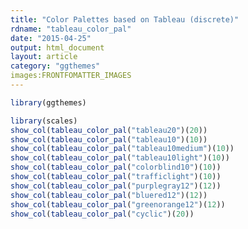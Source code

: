 ```yaml
---
title: "Color Palettes based on Tableau (discrete)"
rdname: "tableau_color_pal"
date: "2015-04-25"
output: html_document
layout: article
category: "ggthemes"
images:FRONTFOMATTER_IMAGES
---
```


```r
library(ggthemes)
```

```r
library(scales)
show_col(tableau_color_pal("tableau20")(20))
show_col(tableau_color_pal("tableau10")(10))
show_col(tableau_color_pal("tableau10medium")(10))
show_col(tableau_color_pal("tableau10light")(10))
show_col(tableau_color_pal("colorblind10")(10))
show_col(tableau_color_pal("trafficlight")(10))
show_col(tableau_color_pal("purplegray12")(12))
show_col(tableau_color_pal("bluered12")(12))
show_col(tableau_color_pal("greenorange12")(12))
show_col(tableau_color_pal("cyclic")(20))



```
